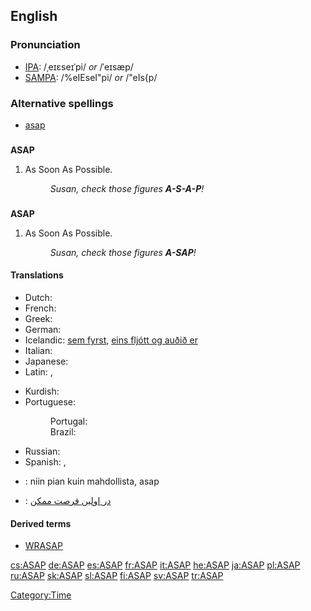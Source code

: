 ==English==

===Pronunciation===
*[[IPA]]: /ˌeɪɛseɪˈpi/ ''or'' /ˈeɪsæp/
*[[SAMPA]]: /%eIEseI"pi/ ''or'' /"eIs{p/

===Alternative spellings===
*[[asap]]

==={{initialism}}===
'''ASAP'''

# As Soon As Possible.
#: ''Susan, check those figures '''A-S-A-P'''!''

==={{acronym}}===
'''ASAP'''

# As Soon As Possible.
#: ''Susan, check those figures '''A-SAP'''!''

====Translations====
{{trans-top|As Soon As Possible}}
* Dutch: {{t|nl|zo snel mogelijk}}
* French: {{t|fr|dès que possible}}
* Greek: {{t|el|το συντομότερο δυνατόν}}
* German: {{t|de|so schnell wie möglich}}
* Icelandic: [[sem fyrst]], [[eins fljótt og auðið er]]
* Italian: {{t|it|al piu' presto}}
* Japanese: {{t|ja|できるだけ早く|tr=dekiru dake hayaku}}
* Latin: {{t|la|quam primum}}, {{t|la|quam celerrime}}
{{trans-mid}}
* Kurdish: {{KUchar|[[به‌ زووترین کات]]}}
* Portuguese:
*:Portugal: {{t|pt|o mais breve possível}}
*:Brazil: {{t|pt|o mais rápido possível}}
* Russian: {{t|ru|как можно скорее}}
* Spanish: {{t|es|lo más rápido posible}}, {{t|es|cuanto antes}}
{{trans-bottom}}

{{checktrans-top}}
* {{ttbc|Finnish}}: niin pian kuin mahdollista, asap
{{checktrans-mid}}
* {{ttbc|Persian}}: [[در اولين فرصت ممكن]]
{{checktrans-bottom}}

====Derived terms====
* [[WRASAP]]

[[Category:Time]]

[[cs:ASAP]]
[[de:ASAP]]
[[es:ASAP]]
[[fr:ASAP]]
[[it:ASAP]]
[[he:ASAP]]
[[ja:ASAP]]
[[pl:ASAP]]
[[ru:ASAP]]
[[sk:ASAP]]
[[sl:ASAP]]
[[fi:ASAP]]
[[sv:ASAP]]
[[tr:ASAP]]